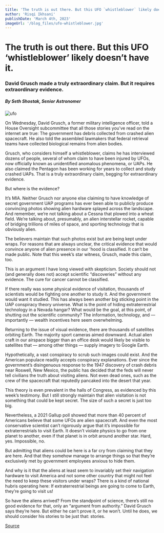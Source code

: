 ```yaml
---
title: 'The truth is out there. But this UFO `whistleblower` likely doesn’t have it.'
author: 'Risqi Ikhsani'
publishDate: 'March 4th, 2023'
imageUrl: '/blog_files/ufo-whistleblower.jpg'
---
```



# The truth is out there. But this UFO ‘whistleblower’ likely doesn’t have it.

### David Grusch made a truly extraordinary claim. But it requires extraordinary evidence.

##### By Seth Shostak, Senior Astronomer

![ufo](https://i.guim.co.uk/img/media/b8dd792d48362095b6bce3f5ac4c9498dd838782/0_259_1500_900/master/1500.jpg?width=1200&height=900&quality=85&auto=format&fit=crop&s=7d67eecc260c32c86ce847bc873da64e)

On Wednesday, David Grusch, a former military intelligence officer, told a House Oversight subcommittee that all those stories you’ve read on the internet are true: The government has debris collected from crashed alien spacecraft. He also told the assembled lawmakers that federal retrieval teams have collected biological remains from alien bodies.

Grusch, who considers himself a whistleblower, claims he has interviewed dozens of people, several of whom claim to have been injured by UFOs, now officially known as unidentified anomalous phenomena, or UAPs. He also claimed the Pentagon has been working for years to collect and study crashed UAPs. That is a truly extraordinary claim, begging for extraordinary evidence.

But where is the evidence?

It’s MIA. Neither Grusch nor anyone else claiming to have knowledge of secret government UAP programs has ever been able to publicly produce convincing photos showing alien hardware splayed across the landscape. And remember, we’re not talking about a Cessna that plowed into a wheat field. We’re talking about, presumably, an alien interstellar rocket, capable of bridging trillions of miles of space, and sporting technology that is obviously alien.

The believers maintain that such photos exist but are being kept under wraps. For reasons that are always unclear, the critical evidence that would convince anyone of alien presence in our 'hood is classified. It can’t be made public. Note that this week’s star witness, Grusch, made this claim, too.

This is an argument I have long viewed with skepticism. Society should not (and generally does not) accept scientific “discoveries” without any evidence. The cure for cancer cannot be classified.

If there really was some physical evidence of visitation, thousands of scientists would be fighting one another to study it. And the government would want it studied. This has always been another big sticking point in the UAP conspiracy theory universe. What is the point of hiding extraterrestrial technology in a Nevada hangar? What would be the goal, at this point, of shutting out the scientific community? The information, technology, and — importantly — wealth incentives here seem overwhelming.

Returning to the issue of visual evidence, there are thousands of satellites orbiting Earth. The majority sport cameras aimed downward. Actual alien craft in our airspace bigger than an office desk would likely be visible to satellites that — among other things — supply imagery to Google Earth.

Hypothetically, a vast conspiracy to scrub such images could exist. And the American populace readily accepts conspiracy explanations. Ever since the government’s disingenuous response to the 1947 discovery of crash debris near Roswell, New Mexico, the public has decided that the feds will never tell civilians the truth about visiting aliens. Not even dead ones, such as the crew of the spacecraft that reputedly pancaked into the desert that year.

This theory is even prevalent in the halls of Congress, as evidenced by this week’s testimony. But I still strongly maintain that alien visitation is not something that could be kept secret. The size of such a secret is just too big.

Nevertheless, a 2021 Gallup poll showed that more than 40 percent of Americans believe that some UFOs are alien spacecraft. And even the most conservative scientist can’t rigorously argue that it’s impossible for extraterrestrials to visit Earth. It doesn’t violate physics to go from one planet to another, even if that planet is in orbit around another star. Hard, yes. Impossible, no.

But admitting that aliens could be here is a far cry from claiming that they are here. And that they somehow manage to arrange things so that they’re exclusively met by government employees anxious to hide them.

And why is it that the aliens at least seem to invariably set their navigation hardware to visit America and not some other country that might not feel the need to keep these visitors under wraps? There is a kind of national hubris operating here: If extraterrestrial beings are going to come to Earth, they’re going to visit us!

So have the aliens arrived? From the standpoint of science, there’s still no good evidence for that, only an “argument from authority.” David Grusch says they’re here. But either he can’t prove it, or he won’t. Until he does, we should consider his stories to be just that: stories.

[Source](https://www.seti.org/truth-out-there-ufo-whistleblower-likely-doesnt-have-it)
